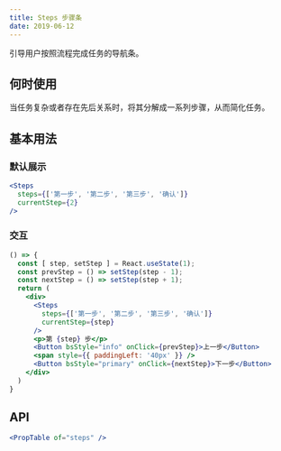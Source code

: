 ```yaml
---
title: Steps 步骤条
date: 2019-06-12
---
```

引导用户按照流程完成任务的导航条。

## 何时使用
当任务复杂或者存在先后关系时，将其分解成一系列步骤，从而简化任务。

## 基本用法
### 默认展示
```jsx
<Steps
  steps={['第一步', '第二步', '第三步', '确认']}
  currentStep={2}
/>
```
### 交互
```jsx
() => {
  const [ step, setStep ] = React.useState(1);
  const prevStep = () => setStep(step - 1);
  const nextStep = () => setStep(step + 1);
  return (
    <div>
      <Steps
        steps={['第一步', '第二步', '第三步', '确认']}
        currentStep={step}
      />
      <p>第 {step} 步</p>
      <Button bsStyle="info" onClick={prevStep}>上一步</Button>
      <span style={{ paddingLeft: '40px' }} />
      <Button bsStyle="primary" onClick={nextStep}>下一步</Button>
    </div>
  )
}
```

## API
```jsx previewOnly
<PropTable of="steps" />
```